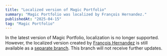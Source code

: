 ---
title: "Localized version of Magic Portfolio"
summary: "Magic Portfolio was localized by François Hernandez."
publishedAt: "2025-04-15"
tag: "Magic Portfolio"
---

In the latest version of Magic Portfolio, localization is no longer supported. However, the localized version created by [François Hernandez](https://github.com/francoishernandez) is still available as a [separate branch](https://github.com/once-ui-system/magic-portfolio/tree/localization-(Once-UI-0.4.2)). This branch will not receive further updates.